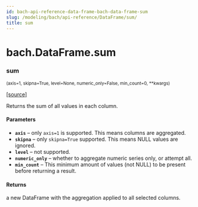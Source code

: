 ```yaml
---
id: bach-api-reference-data-frame-bach-data-frame-sum
slug: /modeling/bach/api-reference/DataFrame/sum/
title: sum
---
```


# bach.DataFrame.sum

<div className="method">

### <span className="name">sum</span>

<small className="parameter-list">(<span className="parameter" id="axis">axis=1</span>, <span className="parameter" id="skipna">skipna=True</span>, <span className="parameter" id="level">level=None</span>, <span className="parameter" id="numeric_only">numeric_only=False</span>, <span className="parameter" id="min_count">min_count=0</span>, <span className="parameter" id="**">\*\*kwargs</span>)</small>


&#8203;<span className="view-source">[[source]](https://github.com/objectiv/objectiv-analytics/blob/main/bach/bach/dataframe.py)</span>

<div className="content">

Returns the sum of all values in each column.


#### Parameters

* **`axis`** – only `axis=1` is supported. This means columns are aggregated.
* **`skipna`** – only `skipna=True` supported. This means NULL values are ignored.
* **`level`** – not supported.
* **`numeric_only`** – whether to aggregate numeric series only, or attempt all.
* **`min_count`** – This minimum amount of values (not NULL) to be present before returning a result.



#### Returns

a new DataFrame with the aggregation applied to all selected columns.



</div>


</div>

